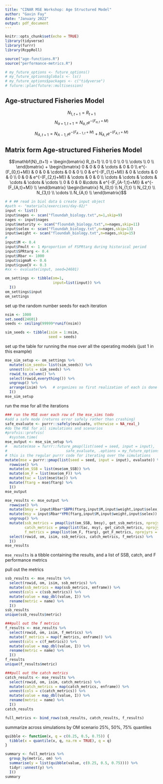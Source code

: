 ```yaml
---
title: "CINAR MSE Workshop: Age Structured Model"
author: "Gavin Fay"
date: "January 2022"
output: pdf_document
---
```



```r
knitr::opts_chunk$set(echo = TRUE)
library(tidyverse)
library(furrr)
library(RcppRoll)
```

```r
source("age-functions.R")
source("performance-metrics.R")
```


```r
# my_future_options <- future_options()
# my_future_options$globals <- ls()
# my_future_options$packages <- c("tidyverse")
# future::plan(future::multisession)
```


## Age-structured Fisheries Model

$$ N_{1,t+1} = R_{t+1} $$
$$ N_{a+1,t+1} = N_{a,t}e^{-(F_{a,t}+M)} $$

$$ N_{A,t+1} = N_{A-1,t}e^{-(F_{A-1,t}+M)} + N_{A,t}e^{-(F_{A,t}+M)}$$


## Matrix form Age-structured Fisheries Model
\begingroup
\fontsize{7}{7}\selectfont
$$\mathbf{N}_{t+1} = 
\begin{bmatrix}
R_{t+1} \\
0 \\
0 \\
0 \\
\cdots \\
0 \\
\end{bmatrix} +
\begin{bmatrix}
0 & 0 & 0 & \cdots & 0 & 0 \\
e^{-(F_{0,t}+M)} & 0 & 0 & \cdots & 0 & 0 \\
0 & e^{-(F_{1,t}+M)} & 0 & \cdots & 0 & 0 \\
0 & 0 & e^{-(F_{2,t}+M)} & \cdots & 0 & 0 \\
\cdots & \cdots & \cdots & \cdots & \cdots & \cdots \\
0 & 0 & 0 &\cdots & e^{-(F_{A-1,t}+M)} & e^{-(F_{A,t}+M)} \\
\end{bmatrix} \begin{bmatrix}
N_{0,t} \\
N_{1,t} \\
N_{2,t} \\
N_{3,t} \\
\cdots \\
N_{A,t} \\
\end{bmatrix}$$
\endgroup




```r
# # ## read in biol data & create input object
#path <- "materials/exercises/day-02/"
input <- list()
input$nages <- scan("floundah_biology.txt",n=1,skip=9)
nages <- input$nages
input$maturity <- scan("floundah_biology.txt",n=nages,skip=11)
input$selex <- scan("floundah_biology.txt",n=nages,skip=13)
input$weight <- scan("floundah_biology.txt",n=nages,skip=15)
#
input$M <- 0.4
input$Fmult <- 1 #proportion of FSPRtarg during historical period
input$SPRtarg <- 0.4
input$Rbar <- 1000
input$sigmaR <- 0.6
input$cpueCV <- 0.3
#xx <- evaluate(input, seed=24601)
```


```r
om_settings <- tibble(om=1,
                      input=list(input)) %>% 
  I()
om_settings$input
om_settings
```
set up the random number seeds for each iteration
```r
nsim <- 1000
set.seed(24601)
seeds <- ceiling(99999*runif(nsim))

sim_seeds <- tibble(isim = 1:nsim,
                    seed = seeds)
```


set up the table for running the mse over all the operating models (just 1 in this example)
```r
mse_sim_setup <- om_settings %>% 
  mutate(sim_seeds= list(sim_seeds)) %>% 
  unnest(cols = sim_seeds) %>% 
  rowid_to_column() %>% 
  select(rowid,everything()) %>% 
  ungroup() %>% 
  arrange(isim) %>%   # organizes so first realization of each is done first
  I()
mse_sim_setup
```

run the mse for all the iterations
```r
### run the MSE over each row of the mse_sims todo
#add a safe mode (returns error safely rather than crashing)
safe_evaluate <- purrr::safely(evaluate, otherwise = NA_real_)
#do the MSE for all simulations and scenarios
#profvis::profvis(
  #system.time(
mse_output <- mse_sim_setup %>% 
#   mutate(mse = furrr::future_pmap(list(seed = seed, input = input),
#                           safe_evaluate, .options = my_future_options)) %>% 
# this is the regular purrr code for iterating over the simulations
mutate(mse = purrr::pmap(list(seed = seed, input = input), evaluate)) %>% 
  rowwise() %>%
  mutate(om_SSB = list(mse$om_SSB)) %>%
  mutate(om_F = list(mse$om_F)) %>%
  mutate(tac = list(mse$tac)) %>%
  mutate(ftarg = mse$ftarg) %>%
  I()
mse_output
```


```r
mse_results <- mse_output %>% 
  rowwise() %>% 
  mutate(bmsy = input$Rbar*SBPR(ftarg,input$M,input$weight,input$selex,input$maturity)) %>% 
  mutate(msy = input$Rbar*YPR(ftarg,input$M,input$weight,input$selex)) %>% 
  ungroup() %>% 
  mutate(ssb_metrics = pmap(list(om_SSB, bmsy), get_ssb_metrics, nprojyrs = 50),
         catch_metrics = pmap(list(tac, msy), get_catch_metrics, nprojyrs = 50),
         f_metrics = pmap(list(om_F, ftarg), get_F_metrics, nprojyrs = 50)) %>% 
  select(rowid, om, isim, ssb_metrics, catch_metrics, f_metrics) %>% 
  I()
mse_results
```

`mse_results` is a tibble containing the results, and a list of SSB, catch, and F performance metrics

pull out the  metrics

```r
ssb_results <- mse_results %>% 
  select(rowid, om, isim, ssb_metrics) %>% 
  mutate(ssb_metrics = map(ssb_metrics, enframe)) %>% 
  unnest(cols = c(ssb_metrics)) %>% 
  mutate(value = map_dbl(value, I)) %>% 
  rename(metric = name) %>% 
  I()
ssb_results
unique(ssb_results$metric)

###pull out the f metrics
f_results <- mse_results %>% 
  select(rowid, om, isim, f_metrics) %>% 
  mutate(f_metrics = map(f_metrics, enframe)) %>% 
  unnest(cols = c(f_metrics)) %>% 
  mutate(value = map_dbl(value, I)) %>% 
  rename(metric = name) %>% 
  I()
f_results
unique(f_results$metric)

###pull out the catch metrics
catch_results <- mse_results %>% 
  select(rowid, om, isim, catch_metrics) %>% 
  mutate(catch_metrics = map(catch_metrics, enframe)) %>% 
  unnest(cols = c(catch_metrics)) %>% 
  mutate(value = map_dbl(value, I)) %>% 
  rename(metric = name) %>% 
  I()
catch_results

full_metrics <- bind_rows(ssb_results, catch_results, f_results)
```



summarize across simulations by OM scenario
25%, 50%, 75% quantiles
```r
quibble <- function(x, q = c(0.25, 0.5, 0.75)) {
  tibble(x = quantile(x, q, na.rm = TRUE), q = q)
}

summary <- full_metrics %>% 
  group_by(metric, om) %>% 
  summarise(y = list(quibble(value, c(0.25, 0.5, 0.75)))) %>% 
  tidyr::unnest(y) %>% 
  I()
summary
```

